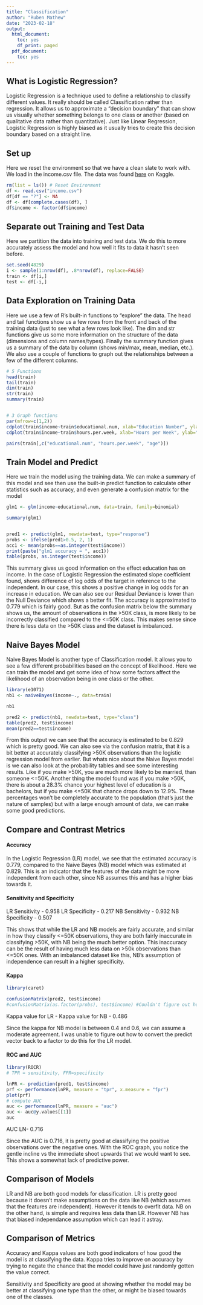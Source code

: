 ```yaml
---
title: "Classification"
author: "Ruben Mathew"
date: "2023-02-18"
output:
  html_document:
    toc: yes
    df_print: paged
  pdf_document:
    toc: yes
---
```


## What is Logistic Regression?

Logistic Regression is a technique used to define a relationship to classify different values. It really should be called Classification rather than regression. It allows us to approximate a "decision boundary" that can show us visually whether something belongs to one class or another (based on qualitative data rather than quantitative). Just like Linear Regression, Logistic Regression is highly biased as it usually tries to create this decision boundary based on a straight line.

## Set up

Here we reset the environment so that we have a clean slate to work with. We load in the income.csv file. The data was found [here](https://www.kaggle.com/datasets/wenruliu/adult-income-dataset) on Kaggle.

```r
rm(list = ls()) # Reset Environment
df <- read.csv("income.csv")
df[df == "?"] <- NA
df <- df[complete.cases(df), ]
df$income <- factor(df$income)
```

## Separate out Training and Test Data

Here we partition the data into training and test data. We do this to more accurately assess the model and how well it fits to data it hasn't seen before.

```r
set.seed(4829)
i <- sample(1:nrow(df), .8*nrow(df), replace=FALSE)
train <- df[i,]
test <- df[-i,]

```

## Data Exploration on Training Data

Here we use a few of R's built-in functions to "explore" the data. The head and tail functions show us a few rows from the front and back of the training data (just to see what a few rows look like). The dim and str functions give us some more information on the structure of the data (dimensions and column names/types). Finally the summary function gives us a summary of the data by column (shows min/max, mean, median, etc.). We also use a couple of functions to graph out the relationships between a few of the different columns.

```r
# 5 Functions
head(train)
tail(train)
dim(train)
str(train)
summary(train)


# 3 Graph functions
par(mfrow=c(1,2))
cdplot(train$income~train$educational.num, xlab="Education Number", ylab="Probability of Income")
cdplot(train$income~train$hours.per.week, xlab="Hours per Week", ylab="Probability of Income")

pairs(train[,c("educational.num", "hours.per.week", "age")])
```

## Train Model and Predict

Here we train the model using the training data. We can make a summary of this model and see then use the built-in predict function to calculate other statistics such as accuracy, and even generate a confusion matrix for the model

```r
glm1 <- glm(income~educational.num, data=train, family=binomial)

summary(glm1)


pred1 <- predict(glm1, newdata=test, type="response")
probs <- ifelse(pred1>0.5, 2, 1)
acc1 <- mean(probs==as.integer(test$income))
print(paste("glm1 accuracy = ", acc1))
table(probs, as.integer(test$income))

```

This summary gives us good information on the effect education has on income. In the case of Logistic Regression the estimated slope coefficient found, shows difference of log odds of the target in reference to the independent. In our case, this shows a positive change in log odds for an increase in education. We can also see our Residual Deviance is lower than the Null Deviance which shows a better fit. The accuracy is approximated to 0.779 which is fairly good. But as the confusion matrix below the summary shows us, the amount of observations in the >50K class, is more likely to be incorrectly classified compared to the <=50K class. This makes sense since there is less data on the >50K class and the dataset is imbalanced. 

## Naive Bayes Model

Naive Bayes Model is another type of Classification model. It allows you to see a few different probabilities based on the concept of likelihood. Here we can train the model and get some idea of how some factors affect the likelihood of an observation being in one class or the other.

```r
library(e1071)
nb1 <- naiveBayes(income~., data=train)

nb1

pred2 <- predict(nb1, newdata=test, type="class")
table(pred2, test$income)
mean(pred2==test$income)
```

From this output we can see that the accuracy is estimated to be 0.829 which is pretty good. We can also see via the confusion matrix, that it is a bit better at accurately classifying >50K observations than the logistic regression model from earlier. But whats nice about the Naive Bayes model is we can also look at the probability tables and see some interesting results. Like if you make >50K, you are much more likely to be married, than someone <=50K. Another thing the model found was if you make >50K, there is about a 28.3% chance your highest level of education is a bachelors, but if you make <=50K that chance drops down to 12.9%. These percentages won't be completely accurate to the population (that's just the nature of samples) but with a large enough amount of data, we can make some good predictions.

## Compare and Contrast Metrics

#### Accuracy

In the Logistic Regression (LR) model, we see that the estimated accuracy is 0.779, compared to the Naive Bayes (NB) model which was estimated at 0.829. This is an indicator that the features of the data might be more independent from each other, since NB assumes this and has a higher bias towards it. 

#### Sensitivity and Specificity

LR Sensitivity - 0.958
LR Specificity - 0.217
NB Sensitivity - 0.932
NB Specificity - 0.507

This shows that while the LR and NB models are fairly accurate, and similar in how they classify <=50K observations, they are both fairly inaccurate in classifying >50K, with NB being the much better option. This inaccuracy can be the result of having much less data on >50k observations than <=50K ones. With an imbalanced dataset like this, NB's assumption of independence can result in a higher specificity.

#### Kappa

```r
library(caret)

confusionMatrix(pred2, test$income)
#confusionMatrix(as.factor(probs), test$income) #Couldn't figure out how to make it work
```
Kappa value for LR - 
Kappa value for NB - 0.486

Since the kappa for NB model is between 0.4 and 0.6, we can assume a moderate agreement. I was unable to figure out how to convert the predict vector back to a factor to do this for the LR model.


#### ROC and AUC

```r
library(ROCR)
# TPR = sensitivity, FPR=specificity

lnPR <- prediction(pred1, test$income)
prf <- performance(lnPR, measure = "tpr", x.measure = "fpr")
plot(prf)
# compute AUC
auc <- performance(lnPR, measure = "auc")
auc <- auc@y.values[[1]]
auc

```

AUC LN- 0.716

Since the AUC is 0.716, it is pretty good at classifying the positive observations over the negative ones. With the ROC graph, you notice the gentle incline vs the immediate shoot upwards that we would want to see. This shows a somewhat lack of predictive power.

## Comparison of Models

LR and NB are both good models for classification. LR is pretty good because it doesn't make assumptions on the data like NB (which assumes that the features are independent). However it tends to overfit data. NB on the other hand, is simple and requires less data than LR. However NB has that biased independance assumption which can lead it astray.

## Comparison of Metrics

Accuracy and Kappa values are both good indicators of how good the model is at classifying the data. Kappa tries to improve on accuracy by trying to negate the chance that the model could have just randomly gotten the value correct.

Sensitivity and Specificity are good at showing whether the model may be better at classifying one type than the other, or might be biased towards one of the classes.

